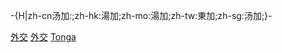 -{H|zh-cn汤加:;zh-hk:湯加;zh-mo:湯加;zh-tw:東加;zh-sg:汤加;}-
{{Commonscat|International relations of Tonga}}

[[Category:湯加政治|外交]]
[[Category:湯加政府|外交]]
[[Category:各國外交|Tonga]]